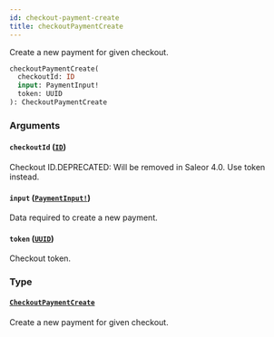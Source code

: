 ```yaml
---
id: checkout-payment-create
title: checkoutPaymentCreate
---
```


Create a new payment for given checkout.

```graphql
checkoutPaymentCreate(
  checkoutId: ID
  input: PaymentInput!
  token: UUID
): CheckoutPaymentCreate

```

### Arguments

#### `checkoutId` ([`ID`](../../../developer/api-reference/scalars/id))

Checkout ID.DEPRECATED: Will be removed in Saleor 4.0. Use token instead.

#### `input` ([`PaymentInput!`](../../../developer/api-reference/inputs/payment-input))

Data required to create a new payment.

#### `token` ([`UUID`](../../../developer/api-reference/scalars/uuid))

Checkout token.

### Type

#### [`CheckoutPaymentCreate`](../../../developer/api-reference/objects/checkout-payment-create)

Create a new payment for given checkout.
